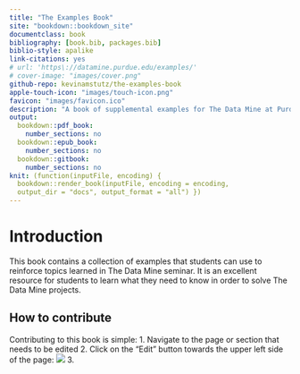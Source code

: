 ```yaml
--- 
title: "The Examples Book"
site: "bookdown::bookdown_site"
documentclass: book
bibliography: [book.bib, packages.bib]
biblio-style: apalike
link-citations: yes
# url: 'https\://datamine.purdue.edu/examples/'
# cover-image: "images/cover.png"
github-repo: kevinamstutz/the-examples-book
apple-touch-icon: "images/touch-icon.png"
favicon: "images/favicon.ico"
description: "A book of supplemental examples for The Data Mine at Purdue University."
output:
  bookdown::pdf_book:
    number_sections: no
  bookdown::epub_book:
    number_sections: no
  bookdown::gitbook:
    number_sections: no
knit: (function(inputFile, encoding) {
  bookdown::render_book(inputFile, encoding = encoding,
  output_dir = "docs", output_format = "all") })
---
```


# Introduction {#introduction}

This book contains a collection of examples that students can use to reinforce topics learned in The Data Mine seminar. It is an excellent resource for students to learn what they need to know in order to solve The Data Mine projects.

## How to contribute {#how-to-contribute}

Contributing to this book is simple:
1. Navigate to the page or section that needs to be edited
2. Click on the "Edit" button towards the upper left side of the page:
![](images/edit_button.png)
3. 
